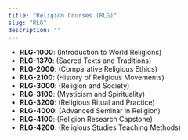 ```yaml
---
title: "Religion Courses (RLG)"
slug: "RLG"
description: ""
---
```


- **RLG-1000**: (Introduction to World Religions)
- **RLG-1370**: (Sacred Texts and Traditions)
- **RLG-2000**: (Comparative Religious Ethics)
- **RLG-2100**: (History of Religious Movements)
- **RLG-3000**: (Religion and Society)
- **RLG-3100**: (Mysticism and Spirituality)
- **RLG-3200**: (Religious Ritual and Practice)
- **RLG-4000**: (Advanced Seminar in Religion)
- **RLG-4100**: (Religion Research Capstone)
- **RLG-4200**: (Religious Studies Teaching Methods)